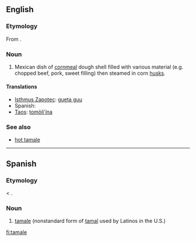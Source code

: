 {{wikipedia|tamale}}
==English==

===Etymology===
From {{etyl|es}} {{term|tamal|lang=es}}.

===Noun===
{{en-noun}}

# Mexican dish of [[cornmeal]] dough shell filled with various material (e.g. chopped beef, pork, sweet filling) then steamed in corn [[husks]].

====Translations====
* [[Isthmus Zapotec]]: [[gueta guu]]
* Spanish: {{t+|es|tamal|m}}
* [[Taos]]: [[tomòli’ína]]

===See also===
* [[hot tamale]]

----

==Spanish==

===Etymology===
{{etyl|en|es}} {{term|tamale|lang=en}} < {{etyl|es}} {{term|tamal|lang=es}}.

===Noun===
{{es-noun-m}}

# {{dialect|lang=es}} [[#English|tamale]] (nonstandard form of [[tamal#Spanish|tamal]] used by Latinos in the U.S.)

[[fi:tamale]]